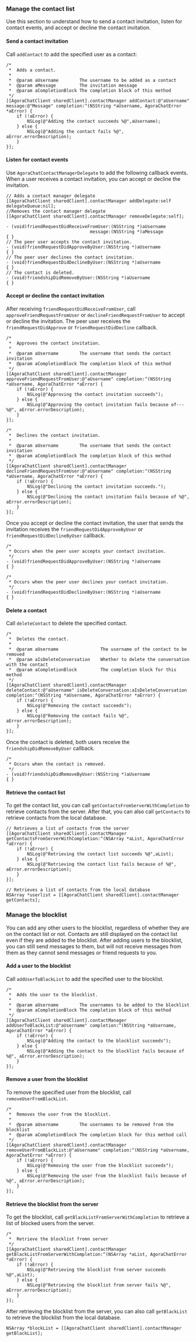<PlatformWrapper platform="ios">

### Manage the contact list

Use this section to understand how to send a contact invitation, listen for contact events, and accept or decline the contact invitation.

#### Send a contact invitation

Call `addContact` to add the specified user as a contact:

```objc
/*
 *  Adds a contact.
 *
 *  @param aUsername        The username to be added as a contact
 *  @param aMessage         The invitation message
 *  @param aCompletionBlock The completion block of this method
 */        
[[AgoraChatClient sharedClient].contactManager addContact:@"aUsername" message:@"Message" completion:^(NSString *aUsername, AgoraChatError *aError) {
    if (!aError) {
        NSLog(@"Adding the contact succeeds %@",aUsername);
    } else {
        NSLog(@"Adding the contact fails %@", aError.errorDescription);
    }
}];
```

#### Listen for contact events

Use `AgoraChatContactManagerDelegate` to add the following callback events. When a user receives a contact invitation, you can accept or decline the invitation.

```objc
// Adds a contact manager delegate
[[AgoraChatClient sharedClient].contactManager addDelegate:self delegateQueue:nil];
//Removes the contact manager delegate
[[AgoraChatClient sharedClient].contactManager removeDelegate:self];

- (void)friendRequestDidReceiveFromUser:(NSString *)aUsername
                                message:(NSString *)aMessage
{ }
// The peer user accepts the contact invitation.
- (void)friendRequestDidApproveByUser:(NSString *)aUsername
{ }
// The peer user declines the contact invitation.
- (void)friendRequestDidDeclineByUser:(NSString *)aUsername
{ }
// The contact is deleted.
- (void)friendshipDidRemoveByUser:(NSString *)aUsername
{ }
```

#### Accept or decline the contact invitation

After receiving `friendRequestDidReceiveFromUser`, call `approveFriendRequestFromUser` or `declineFriendRequestFromUser` to accept or decline the invitation. The peer user receives the `friendRequestDidApprove` or `friendRequestDidDecline` callback.

```objc
/*
 *  Approves the contact invitation.
 *
 *  @param aUsername        The username that sends the contact invitation
 *  @param aCompletionBlock The completion block of this method
 */                          
[[AgoraChatClient sharedClient].contactManager approveFriendRequestFromUser:@"aUsername" completion:^(NSString *aUsername, AgoraChatError *aError) {
    if (!aError) {
        NSLog(@"Approving the contact invitation succeeds");
    } else {
        NSLog(@"Approving the contact invitation fails because of--- %@", aError.errorDescription);
    }
}];
```

```objc
/*
 *  Declines the contact invitation.
 *
 *  @param aUsername        The username that sends the contact invitation
 *  @param aCompletionBlock The completion block of this method
 */
[[AgoraChatClient sharedClient].contactManager declineFriendRequestFromUser:@"aUsername" completion:^(NSString *aUsername, AgoraChatError *aError) {
    if (!aError) {
        NSLog(@"Declining the contact invitation succeeds.");
    } else {
        NSLog(@"Declining the contact invitation fails because of %@", aError.errorDescription);
    }
}];
```

Once you accept or decline the contact invitation, the user that sends the invitation receives the `friendRequestDidApproveByUser` or `friendRequestDidDeclineByUser` callback.

```objc
/*
 * Occurs when the peer user accepts your contact invitation.
 */
- (void)friendRequestDidApproveByUser:(NSString *)aUsername
{ }
```

```objc
/*
 * Occurs when the peer user declines your contact invitation.
 */
- (void)friendRequestDidDeclineByUser:(NSString *)aUsername
{ }
```

#### Delete a contact

Call `deleteContact` to delete the specified contact. 

```objc
/*
 *  Deletes the contact.
 *
 *  @param aUsername                The username of the contact to be removed
 *  @param aIsDeleteConversation    Whether to delete the conversation with the contact
 *  @param aCompletionBlock         The completion block for this method
 */
[[AgoraChatClient sharedClient].contactManager deleteContact:@"aUsername" isDeleteConversation:aIsDeleteConversation completion:^(NSString *aUsername, AgoraChatError *aError) {
    if (!aError) {
        NSLog(@"Removing the contact succeeds");
    } else {
        NSLog(@"Removing the contact fails %@", aError.errorDescription);
    }
}];
```

Once the contact is deleted, both users receive the `friendshipDidRemoveByUser` callback.

```objc
/*
 * Occurs when the contact is removed.
 */
- (void)friendshipDidRemoveByUser:(NSString *)aUsername
{ }
```

#### Retrieve the contact list

To get the contact list, you can call `getContactsFromServerWithCompletion` to retrieve contacts from the server. After that, you can also call `getContacts` to retrieve contacts from the local database.

```objc
// Retrieves a list of contacts from the server
[[AgoraChatClient sharedClient].contactManager getContactsFromServerWithCompletion:^(NSArray *aList, AgoraChatError *aError) {
    if (!aError) {
        NSLog(@"Retrieving the contact list succeeds %@",aList);
    } else {
        NSLog(@"Retrieving the contact list fails because of %@", aError.errorDescription);
    }
}];
```

```objc
// Retrieves a list of contacts from the local database
NSArray *userlist = [[AgoraChatClient sharedClient].contactManager getContacts];
```

### Manage the blocklist

You can add any other users to the blocklist, regardless of whether they are on the contact list or not. Contacts are still displayed on the contact list even if they are added to the blocklist. After adding users to the blocklist,  you can still send messages to them, but will not receive messages from them as they cannot send messages or friend requests to you.

#### Add a user to the blocklist

Call `addUserToBlackList` to add the specified user to the blocklist.

```objc
/*
 *  Adds the user to the blocklist.
 *
 *  @param aUsername        The usernames to be added to the blocklist
 *  @param aCompletionBlock The completion block of this method
 */              
[[AgoraChatClient sharedClient].contactManager addUserToBlackList:@"aUsername" completion:^(NSString *aUsername, AgoraChatError *aError) {
    if (!aError) {
        NSLog(@"Adding the contact to the blocklist succeeds");
    } else {
        NSLog(@"Adding the contact to the blocklist fails because of %@", aError.errorDescription);
    }
}];
```

#### Remove a user from the blocklist

To remove the specified user from the blocklist, call `removeUserFromBlackList`.

```objc
/*
 *  Removes the user from the blocklist.
 *
 *  @param aUsername        The usernames to be removed from the blocklist
 *  @param aCompletionBlock The completion block for this method call
 */
[[AgoraChatClient sharedClient].contactManager removeUserFromBlackList:@"aUsername" completion:^(NSString *aUsername, AgoraChatError *aError) {
    if (!aError) {
        NSLog(@"Removing the user from the blocklist succeeds");
    } else {
        NSLog(@"Removing the user from the blocklist fails because of %@", aError.errorDescription);
    }
}]; 
```

#### Retrieve the blocklist from the server

To get the blocklist, call `getBlackListFromServerWithCompletion` to retrieve a list of blocked users from the server.

```objc
/*
 *  Retrieve the blocklist fromn server
 */
[[AgoraChatClient sharedClient].contactManager getBlackListFromServerWithCompletion:^(NSArray *aList, AgoraChatError *aError) {
    if (!aError) {
        NSLog(@"Retrieving the blocklist from server succeeds %@",aList);
    } else {
        NSLog(@"Retrieving the blocklist from server fails %@", aError.errorDescription);
    }
}];
```

After retrieving the blocklist from the server, you can also call `getBlackList` to retrieve the blocklist from the local database.

```objc
NSArray *blockList = [[AgoraChatClient sharedClient].contactManager getBlackList];
```

</PlatformWrapper>
